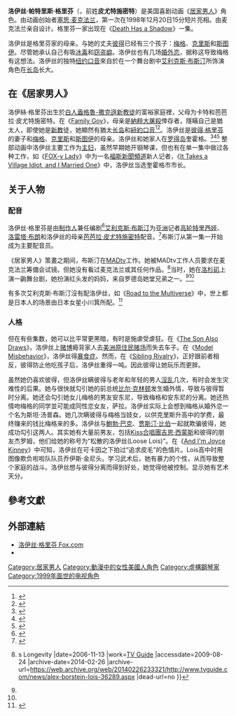 
{{noteTA
|G1 =Family Guy
|G2 =Cartoon
}}
{{Infobox character
| name        = 洛伊丝·格里芬
| series      = 《[[居家男人|居家男人]]》
| image       = <!-- 檔案不存在 [[File:Lois_Griffin.png|alt=A cartoon drawing of a woman with red hair or orange hair, with her hand on her hip, red hair, and a blue-green blouse with tan pants.]] ，可從英文維基百科取得 -->
| first       = 《[[Death_Has_a_Shadow|Death Has a Shadow]]》
| creator     = [[塞思·麦克法兰|塞思·麦克法兰]]
| voice       = [[艾利克斯·布斯汀|艾利克斯·布斯汀]](美) [[丘梅君|丘梅君]](台)
| fullname    = 洛伊丝·帕特里斯·格里芬
| occupation  = [[家庭主婦|家庭主婦]]兼鋼琴老師
| family      = {{unbulleted list
 | [[卡特·皮尤特施密特|卡特·皮尤特施密特（陸伊龍）]] {{small|（父親）}}
 | [[芭芭拉·皮尤特施密特|芭芭拉·皮尤特施密特（盧美珠）]] {{small|（母親）}}
 | [[帕特里克·皮尤特施密特|帕特里克·皮尤特施密特]] {{small|（兄）}}
 | [[卡罗尔·皮尤特施密特|卡罗尔·皮尤特施密特（盧小小）]] {{small|（妹）}}
}}
| significantother    = {{unbulleted list
 | 罗斯·菲什曼 {{small|（前男友）}} 
 | 杰尔姆 {{small|（前男友）}}
}}

| spouse      = [[彼得·格里芬|彼得·格里芬]] {{small|（丈夫）}}
| children    = {{unbulleted list
| [[梅格·格里芬|梅格·格里芬]] {{small|（女兒）}} 
| [[克里斯·格里芬|克里斯·格里芬]] {{small|（長子）}} 
| [[斯图伊·格里芬|斯图伊·格里芬]] {{small|（次子）}} 
}}
| relatives  = {{unbulleted list
 | [[Peter's_Two_Dads|米基·麦克芬尼根]] {{small|（公公）}}
 | [[居家男人角色列表#彼得的家庭|弗朗西斯·格里芬]] {{small|（公公）}}
 | [[居家男人角色列表#彼得的家庭|特尔玛·格里芬]] {{small|（婆婆）}} 
 | [[亚当·韦斯特_(居家男人)|亚当·韦斯特]] {{small|（妹夫）}}
 | 小格里芬 {{small|（家人）}}
 | [[布赖恩·格里芬|布赖恩·格里芬]] {{small|（寵物）}}
}}
| religion    = [[新教|新教]]
| nationality = [[美国|美国]]
}}

'''洛伊丝·帕特里斯·格里芬'''（{{lang-en|'''Lois Patrice<ref name="S11E14">{{cite episode|title=Call Girl|series=Family Guy|episodelink=Call Girl (Family Guy)|serieslink=Family Guy|date=2013-03-10|season=11|number=14}}</ref> Griffin'''}}，前姓'''皮尤特施密特'''）是美国喜剧动画《[[居家男人|居家男人]]》角色。由动画创始者[[塞思·麦克法兰|塞思·麦克法兰]]，第一次在1998年12月20日15分短片亮相。由麦克法兰亲自设计。格里芬一家出现在《[[Death_Has_a_Shadow|Death Has a Shadow]]》一集。

洛伊丝是格里芬家的母亲。与她的丈夫[[彼得·格里芬|彼得]]已经有三个孩子：[[梅格·格里芬|梅格]]、[[克里斯·格里芬|克里斯]]和[[斯图伊·格里芬|斯图伊]]。尽管她承认自己有吸[[冰毒|冰毒]]和[[窃盗癖|窃盗癖]]。洛伊丝也有几场[[婚外恋|婚外恋]]，据称这导致梅格有这想法。洛伊丝的独特[[纽约市英语|纽约口音]]來自於在一个舞台剧中[[艾利克斯·布斯汀|艾利克斯·布斯汀]]所饰演角色在[[長島_(紐約州)|长岛]]长大。

==在《居家男人》==
洛伊絲·格里芬出生於[[白人盎格魯-撒克遜新教徒|白人盎格魯-撒克遜新教徒]]的富裕家庭裡，父母为卡特和芭芭拉·皮尤特施密特。在《[[Family_Goy|Family Goy]]》，母亲是[[納粹大屠殺|納粹大屠殺]]倖存者，隱瞞自己是猶太人，即使她是[[新教|新教]]徒，她顯然有猶太[[長島_(紐約州)|长岛]]和[[紐約市英語|紐約口音]]<ref>{{Cite web |url=http://www.jewishtimes.com/index.php/jewishtimes/celebrities/jt/celebrities/lois_griffin/ |title=存档副本 |accessdate=2015-02-12 |archive-date=2010-09-24 |archive-url=https://web.archive.org/web/20100924034312/http://www.jewishtimes.com/index.php/jewishtimes/celebrities/jt/celebrities/lois_griffin/ |dead-url=no }}</ref><ref>{{cite news | url=http://www.nydailynews.com/gossip/2009/08/13/2009-08-13_seth_macfarlane_outs_baby_stewie_in_family_guy_hes_gay_macfarlane_says_in_playbo.html | location=New York | work=Daily News | title=Elliptical vs. treadmill: Which will give you the better workout? | date=2009-08-13 | accessdate=2015-02-12 | archive-date=2009-09-18 | archive-url=https://web.archive.org/web/20090918100958/http://www.nydailynews.com/gossip/2009/08/13/2009-08-13_seth_macfarlane_outs_baby_stewie_in_family_guy_hes_gay_macfarlane_says_in_playbo.html | dead-url=no }}</ref>。洛伊丝是[[彼得·格里芬|彼得·格里芬]]的妻子和[[梅格·格里芬|梅格]]、[[克里斯·格里芬|克里斯]]和[[斯图伊·格里芬|斯图伊]]的母亲。洛伊丝和她家人在[[罗得岛|罗得岛]]奎霍格。<ref>{{cite journal|title=Family Guy writer at Bryant|journal=The Providence Journal|date= 2008-09-24}}</ref><ref>{{cite web|title=''Family'' funny business|work=[[Chicago_Tribune|Chicago Tribune]]|first=Michael|last=Hines|date=2007-09-15}}</ref><ref>{{cite news|last=James|first=Caryn|url=http://query.nytimes.com/gst/fullpage.html?res=9402E1DD1E39F93AA15752C0A96F958260|title=TV Weekend; Where Matricide Is a Family Value|publisher=New York Times|date=1999-01-29|accessdate=2008-11-23|archive-date=2008-12-18|archive-url=https://web.archive.org/web/20081218205930/http://query.nytimes.com/gst/fullpage.html?res=9402E1DD1E39F93AA15752C0A96F958260|dead-url=no}}</ref> 整部动画中洛伊丝主要工作为[[主妇|主妇]]，虽然早期她开钢琴课，但也有在单一集中做过各种工作，如《[[FOX-y_Lady|FOX-y Lady]]》中为一名[[福斯新聞頻道|福斯新聞頻道]]新人记者，《[[It_Takes_a_Village_Idiot,_and_I_Married_One|It Takes a Village Idiot, and I Married One]]》中，洛伊丝当选奎霍格市市长。

==关于人物==
===配音===
洛伊丝·格里芬是由[[制作人|制作人]]兼任编剧<ref>{{cite web |url=http://www.film.com/celebrities/alex-borstein/14744926 |title=Alex Borstein from Family Guy |work=[[Film.com|Film.com]] |accessdate=2009-08-24 |archive-date=2009-04-28 |archive-url=https://web.archive.org/web/20090428042209/http://www.film.com/celebrities/alex-borstein/14744926 |dead-url=no }}</ref>[[艾利克斯·布斯汀|艾利克斯·布斯汀]]为[[亚洲|亚洲]]记者[[高轮特里西娅|高轮特里西娅]]、[[洛雷塔·布朗|洛雷塔·布朗]]和洛伊丝的母亲[[芭芭拉·皮尤特施密特|芭芭拉·皮尤特施密特]]配音。<ref name="MetromixLois">{{cite news|url=http://newyork.metromix.com/events/article/q-and-a-alex/782347/content|title=Q&A: Alex Borstein|author=Miller, Kirk|date=2008-11-19|work=[[Metromix|Metromix]]|accessdate=2009-08-28|archive-url=https://www.webcitation.org/69hpcX39E?url=http://newyork.metromix.com/events/article/q-and-a-alex/782347/content|archive-date=2012-08-06|dead-url=yes}}</ref>布斯汀从第一集一开始成为主要配音员。

《居家男人》策畫之期间，布斯汀在[[MADtv|MADtv]]工作。她被MADtv工作人员要求在麦克法兰筹備会试镜。但她没有看过麦克法兰或其任何作品。<ref name="TVGLois">{{cite web |url=http://www.tvguide.com/news/Alex-Borstein-Lois-36289.aspx |title=Alex Borstein (Lois) Laughs at the Once-Dead ''Family Guy''{{'}}s Longevity |date=2006-11-13 |work=[[TV_Guide|TV Guide]] |accessdate=2009-08-24 |archive-date=2014-02-26 |archive-url=https://web.archive.org/web/20140226233321/http://www.tvguide.com/news/alex-borstein-lois-36289.aspx |dead-url=no }}</ref>当时，她在[[洛杉矶|洛杉矶]]上演一齣舞台剧，她扮演红头发的妈妈，来自罗德岛她堂兄弟之一。<ref name="MetromixLois"/><ref name="TVGLois"/>

有多次艾利克斯·布斯汀沒有配洛伊丝，如《[[Road_to_the_Multiverse|Road to the Multiverse]]》中，世上都是日本人的场景由日本女星小川箕所配。<ref name="cast">{{cite web |url=http://tv.yahoo.com/episode/217820/castcrew |title=Family Guy – Road to the Multiverse – Cast and Crew |publisher=Yahoo! |accessdate=2010-04-04 |archive-date=2011-06-15 |archive-url=https://web.archive.org/web/20110615055718/http://tv.yahoo.com/episode/217820/castcrew |dead-url=no }}</ref>

===人格===
但在有些集数，她可以比平常更黑暗，有时是施虐受虐狂。在《[[The_Son_Also_Draws|The Son Also Draws]]》，洛伊丝上[[赌博|赌博]]瘾背家人去[[美洲原住民|美洲原住民]][[赌场|赌场]]而失去车子。在《[[Model_Misbehavior|Model Misbehavior]]》，洛伊丝得[[暴食症|暴食症]]。然而，在《[[Sibling_Rivalry|Sibling Rivalry]]》，正好跟前者相反，彼得防止他吃孩子后，洛伊丝重得一吨。因此彼得让她玩乐而更胖。<!--他不停止，直到他发现多么惊人的脂肪性是和力发给她，让她即使胖这也就会反过来请他。By the end of the episode she is returned to her normal weight by the family doctor after having a big heart attack. "[[Stuck_Together,_Torn_Apart|Stuck Together, Torn Apart]]" shows Peter and Lois splitting up because of Peter's jealousy, only to discover that Lois has the name character flaw of jealousy and the two decide to live with their mutually jealous nature.<ref name="glue">{{cite episode|title=Stuck Together, Torn Apart|episodelink=Stuck Together, Torn Apart|series=Family Guy|credits=Writ.: Hentemann, Mark; Dir.: DiMartino, Michael Dante|network=[[Fox_Broadcasting_Company|Fox Broadcasting Company]]|airdate=f2002-01-31|season=3|number=19}}</ref> She has also hinted at or been shown using drugs. After the first two seasons, Lois is shown to have more of an egotistical, neglectful, and cold-hearted personality,<ref>[[Quagmire's_Dad|Quagmire's Dad]]</ref><ref>[[The_Hand_That_Rocks_the_Wheelchair|The Hand That Rocks the Wheelchair]]</ref><ref>"[[A_Fish_out_of_Water_(Family_Guy)|A Fish Out of Water]]"</ref><ref>[[Model_Misbehavior|Model Misbehavior]]</ref> usually towards Brian or Meg (and later Stewie).
-->

虽然她仍喜欢彼得，但洛伊丝瞒彼得与老年和年轻的男人[[淫乱|淫乱]]几次，有时会发生灾难性的后果。她与很快就勾引她的前总统[[比尔·克林顿|比尔·克林顿]]发生婚外情，导致与彼得暂时分离。她还会勾引她女儿梅格的男友安东尼，导致梅格和安东尼的分离。她还热情吻梅格的同学並可能成同性恋女友，萨拉。洛伊丝实际上会想到梅格从婚外恋一个名为斯坦·汤普森。她几次瞒彼得与梅格当妓女，以供克里斯升高中的学费，最终赚来的钱比梅格来的多。洛伊丝与[[鮑勃·巴克|鮑勃·巴克]]、[[贾斯汀·比伯|贾斯汀·比伯]]一起就欺骗彼得，她成功勾引这两人。其实她有大量前男友，包括[[Kiss合唱團|Kiss合唱團]][[吉恩·西蒙斯|吉恩·西蒙斯]]和彼得的朋友杰罗姆，他们给她的称号为“松散的洛伊丝(Loose Lois)”。在《[[And_I'm_Joyce_Kinney|And I'm Joyce Kinney]]》中可知，洛伊丝在可卡因之下拍过“追求皮毛”的色情片。Lois高中时用图像欺负啦啦队队员乔伊斯·金尼头。学习武术后，她有暴力的个性，从而导致整个家庭的战斗。洛伊丝想与彼得分离而得到好处，她觉得他被控制。显示她有艺术天分。
<!--
===性向===
许多集数表明洛伊丝是[[双性恋|双性恋]]。在接受采访时，艾利克斯·布斯汀指出，洛伊丝变得多一点表露无疑和挺时髦和自第一季性挑战“，一个女人应该是一个总的湿毯子不喜欢做爱并没有什么好玩的情景喜剧规则”。<ref name="TVGLois"/> 在《Stewie Griffin, The Untold Story》，洛伊丝还说“女人就是这么挑逗。这就是为何我又回到了男人。”在《[[Partial_Terms_of_Endearment|Partial Terms of Endearment]]》她有一个女同志纳奥米，在他们[[沙爾瓦·瑞金納大學|沙爾瓦·瑞金納大學]]学生时代，在《Brian Sings and Swings]]》她热情吻梅格的同学女同志萨拉。

==前台==

===奖项===
洛伊丝排名第12名的“IGN前25名《居家男人》人物”。<ref>{{cite web|publisher=[[IGN|IGN]]|date=2009-05-27|author=|url=http://tv.ign.com/articles/987/987014p5.html|title= IGN's Top 25 Family Guy Characters|accessdate=2011-03-13}}</ref> “IGN前10名《居家男人》音乐”排名第三点的歌曲《这房子是该死的甜蜜》出自《[[Peter,_Peter,_Caviar_Eater|Peter, Peter, Caviar Eater]]》。<ref name="Musical Moments">{{cite web|publisher=[[IGN|IGN]]|date=|author=Haque, Ahsan|url=http://tv.ign.com/articles/949/949158p10.html|title= Family Guy: Top 10 Musical Moments|accessdate=2009-11-14}}</ref>在“IGN的家庭人：十大战斗”，洛伊丝分别排名在第七位和第六位，《[[Stewie_Kills_Lois/Lois_Kills_Stewie|Lois Kills Stewie]]》的洛伊丝与斯图伊战斗，《[[Barely_Legal_(Family_Guy)|Barely Legal]]》的格里芬家族战斗。<ref>{{cite web|publisher=[[IGN|IGN]]|date=|author=Haque, Ahsan|url=http://tv.ign.com/articles/100/1005692p1.html|title= Family Guy: Top 10 Fights|accessdate=2009-11-14}}</ref>

==文化影响==

===其他媒体上露面===
洛伊丝已'家庭人'之外的几个在电视上露面。她和彼得双方对“中的插曲”柠檬爱滋病步行“在那里，她被讲了克斯Borstein”[[一起画|一起画]]''客串。<ref>{{cite web | title=Family Guy Presents :Blue Harvest| work=Family guyblueharvest.com | url=http://www.familyguyblueharvestdvd.com| accessdate=2009-11-28}}</ref><ref>{{cite web |url=http://www.craveonline.com/entertainment/tv/article/family-guy-something-something-something-dark-side-92835 |title=Family Guy: Something Something Something Dark Side |publisher=Crave Online |author=Firecloud, Johnny |accessdate=2009-12-25 |archive-url=https://web.archive.org/web/20091221064114/http://www.craveonline.com/entertainment/tv/article/family-guy-something-something-something-dark-side-92835 |archive-date=2009-12-21 |dead-url=yes }}</ref>洛伊丝也饰演过《[[星球大战|星球大战]]》恶搞版的[[莉亞公主|莉亞公主]]。<ref>{{cite web |url=http://www.tvsquad.com/2010/05/24/sundays-with-seth-cleveland-strikes-back/ |title=Sundays With Seth: Cleveland Strikes Back |author=Hughes, Jason |publisher=TV Squad |date=2010-05-24 |accessdate=2010-05-25}}</ref>洛伊丝也出現在的衍生節目《[[克利夫兰秀|克利夫兰秀]]》的第一集。<ref>{{cite news|url=http://www.medialifemagazine.com/artman2/publish/TV_Reviews_21/Cleveland_Show_acquired_lack_of_taste.asp|title=Cleveland Show, acquired lack of taste|author=Conroy, Tom|work=Media Life Magazine|date=2009-10-08|accessdate=2009-10-19|archive-url=https://web.archive.org/web/20091014223117/http://www.medialifemagazine.com/artman2/publish/TV_Reviews_21/Cleveland_Show_acquired_lack_of_taste.asp|archive-date=2009-10-14|dead-url=yes}}</ref> She came in at No. 85 out of 100 on ''[[Maxim_(magazine)|Maxim]]'''s 2012 Hot 100.<ref>{{cite news| url=http://www.nydailynews.com/news/national/amanda-knox-joins-bar-refaeli-lois-griffin-maxim-hot-100-list-article-1.1082508 | location=New York | work=Daily News | first=Nina | last=Mandell | title=Amanda Knox makes Maxim Hot 100 list | date=2012-05-22}}</ref>

===商品===
洛伊丝也在《[[居家男人：住在拉斯维加斯|居家男人：住在拉斯维加斯]]》之CD封面上，<ref>{{cite news|url=http://www.pe.com/entertainment/stories/PE_Fea_Ent_D_familyguy.stuff.581fa.html#|title='Family Guy' goes beyond TV with CD, movie|work=[[Press-Enterprise|Press-Enterprise]]|author=Owen, Rob|authorlink=Rob Owen (journalist)|date=2005-05-01|accessdate=2009-10-19}}</ref>并发挥在'[[家庭盖伊视频游戏！|家庭盖伊视频游戏！]]''一显著的一部分。<ref>{{cite news|title='Family Guy' makes for simple-but-funny gaming|date=2006-11-24|work=[[The_Gazette_(Colorado_Springs)|The Gazette]]}}</ref> Borstein recorded exclusive material of Lois for a 2007 [[Family_Guy_(pinball)|pinball machine of the show]] by [[Stern_Pinball|Stern Pinball]].<ref>{{cite news|title=Family Guy pinball is freakin' sweet|author=Finley, Adam|publisher=[[TV_Squad|TV Squad]]|url=http://www.tvsquad.com/2007/02/03/family-guy-pinball-is-freakin-sweet/#|date= 2007-02-03|accessdate= 2009-10-19}}</ref> In 2004, the first series of ''Family Guy'' toy figurines was released by [[Mezco_Toyz|Mezco Toyz]], each member of the Griffin family had their own, except for Stewie, of whom two different figures were made.<ref>{{cite news|title=Here's the Offbeat Stuff that true geeks are made of|work=[[Winston-Salem_Journal|Winston-Salem Journal]]|author=Clodfelter, Tim|date=2004-11-11|page=33}}</ref> Over the course of two years, four more series of toy figures have been released, with various forms of Peter.<ref>{{cite news|author=Szadkowski, Joseph|work=[[The_Washington_Times|The Washington Times]]|date= 2006-06-03|title=Undead monster doomed to wander the high seas}}</ref>

As of 2009, six books have been released about the ''Family Guy'' universe, all published by [[HarperCollins|HarperCollins]] since 2005.<ref>{{cite web|url=http://www.harpercollins.com/search/index.aspx?kw=family+guy |title=Search results: Family Guy |work=[[HarperCollins|HarperCollins]] |accessdate=2009-08-23}}</ref> These include ''[[Family_Guy:_It_Takes_a_Village_Idiot,_and_I_Married_One|Family Guy: It Takes a Village Idiot, and I Married One]]'' (ISBN 978-0-7528-7593-4), which covers the entire events of the episode "[[It_Takes_a_Village_Idiot,_and_I_Married_One|It Takes a Village Idiot, and I Married One]]",<ref>{{cite web|url=http://www.harpercollins.com/books/9780061143328/Family_Guy_It_takes_a_Village_Idiot_and_I_Married_One/index.aspx |title=Family Guy: It Takes a Village Idiot, and I Married One |work=HarperCollins |accessdate=2008-12-26}}</ref> and ''Family Guy and Philosophy: A Cure for the Petarded'' (ISBN 978-1-4051-6316-3), a collection of seventeen essays exploring the connections between the series and historical philosophers which include Lois as a character.<ref>{{cite web |url=http://www.hartwick.edu/x21175.xml |title=Philosophy Professor Jeremy Wisnewski Publishes Book on ''Family Guy'' |work=[[Hartwick_College|Hartwick College]] |accessdate=2009-08-23 |date=2007-09-18 |archive-url=https://web.archive.org/web/20100527204648/http://www.hartwick.edu/x21175.xml |archive-date=2010-05-27 |dead-url=yes }}</ref>
-->

==參考文獻==
{{Reflist|2}}

==外部連結==
* [http://www.fox.com/familyguy/bios/lois-griffin/ 洛伊丝·格里芬 Fox.com] {{Wayback|url=http://www.fox.com/familyguy/bios/lois-griffin/ |date=20131026141214 }}
* {{imdb character|0007652}}

{{Family Guy}}
{{DEFAULTSORT:Griffin, Lois}}

[[Category:居家男人|Category:居家男人]]
[[Category:動漫中的女性美國人角色|Category:動漫中的女性美國人角色]]
[[Category:虛構鋼琴家|Category:虛構鋼琴家]]
[[Category:1999年面世的电视角色|Category:1999年面世的电视角色]]